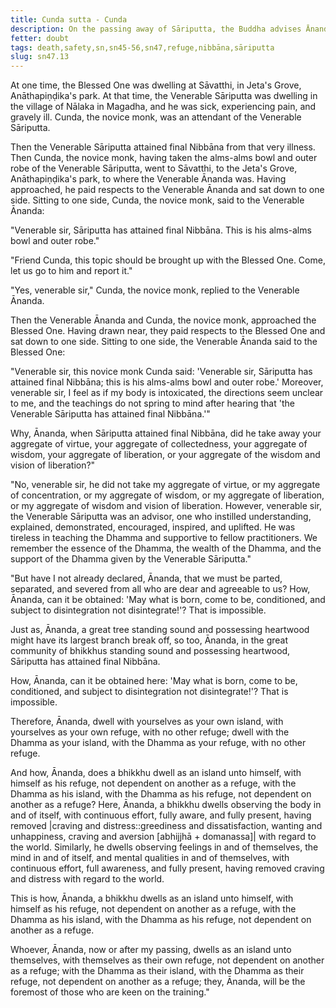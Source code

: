 ```yaml
---
title: Cunda sutta - Cunda
description: On the passing away of Sāriputta, the Buddha advises Ānanda to be an island unto himself, with no other refuge, with the Dhamma as his island, with the Dhamma as his refuge, not dependent on another as a refuge.
fetter: doubt
tags: death,safety,sn,sn45-56,sn47,refuge,nibbāna,sāriputta
slug: sn47.13
---
```


At one time, the Blessed One was dwelling at Sāvatthi, in Jeta's Grove, Anāthapiṇḍika's park. At that time, the Venerable Sāriputta was dwelling in the village of Nālaka in Magadha, and he was sick, experiencing pain, and gravely ill. Cunda, the novice monk, was an attendant of the Venerable Sāriputta.

Then the Venerable Sāriputta attained final Nibbāna from that very illness. Then Cunda, the novice monk, having taken the alms-alms bowl and outer robe of the Venerable Sāriputta, went to Sāvatthi, to the Jeta's Grove, Anāthapiṇḍika's park, to where the Venerable Ānanda was. Having approached, he paid respects to the Venerable Ānanda and sat down to one side. Sitting to one side, Cunda, the novice monk, said to the Venerable Ānanda:

"Venerable sir, Sāriputta has attained final Nibbāna. This is his alms-alms bowl and outer robe."

"Friend Cunda, this topic should be brought up with the Blessed One. Come, let us go to him and report it."

"Yes, venerable sir," Cunda, the novice monk, replied to the Venerable Ānanda.

Then the Venerable Ānanda and Cunda, the novice monk, approached the Blessed One. Having drawn near, they paid respects to the Blessed One and sat down to one side. Sitting to one side, the Venerable Ānanda said to the Blessed One:

"Venerable sir, this novice monk Cunda said: 'Venerable sir, Sāriputta has attained final Nibbāna; this is his alms-alms bowl and outer robe.' Moreover, venerable sir, I feel as if my body is intoxicated, the directions seem unclear to me, and the teachings do not spring to mind after hearing that 'the Venerable Sāriputta has attained final Nibbāna.'"

Why, Ānanda, when Sāriputta attained final Nibbāna, did he take away your aggregate of virtue, your aggregate of collectedness, your aggregate of wisdom, your aggregate of liberation, or your aggregate of the wisdom and vision of liberation?"

"No, venerable sir, he did not take my aggregate of virtue, or my aggregate of concentration, or my aggregate of wisdom, or my aggregate of liberation, or my aggregate of wisdom and vision of liberation. However, venerable sir, the Venerable Sāriputta was an advisor, one who instilled understanding, explained, demonstrated, encouraged, inspired, and uplifted. He was tireless in teaching the Dhamma and supportive to fellow practitioners. We remember the essence of the Dhamma, the wealth of the Dhamma, and the support of the Dhamma given by the Venerable Sāriputta."

"But have I not already declared, Ānanda, that we must be parted, separated, and severed from all who are dear and agreeable to us? How, Ānanda, can it be obtained: 'May what is born, come to be, conditioned, and subject to disintegration not disintegrate!'? That is impossible.

Just as, Ānanda, a great tree standing sound and possessing heartwood might have its largest branch break off, so too, Ānanda, in the great community of bhikkhus standing sound and possessing heartwood, Sāriputta has attained final Nibbāna.

How, Ānanda, can it be obtained here: 'May what is born, come to be, conditioned, and subject to disintegration not disintegrate!'? That is impossible.

Therefore, Ānanda, dwell with yourselves as your own island, with yourselves as your own refuge, with no other refuge; dwell with the Dhamma as your island, with the Dhamma as your refuge, with no other refuge.

And how, Ānanda, does a bhikkhu dwell as an island unto himself, with himself as his refuge, not dependent on another as a refuge, with the Dhamma as his island, with the Dhamma as his refuge, not dependent on another as a refuge? Here, Ānanda, a bhikkhu dwells observing the body in and of itself, with continuous effort, fully aware, and fully present, having removed |craving and distress::greediness and dissatisfaction, wanting and unhappiness, craving and aversion [abhijjhā + domanassa]| with regard to the world. Similarly, he dwells observing feelings in and of themselves, the mind in and of itself, and mental qualities in and of themselves, with continuous effort, full awareness, and fully present, having removed craving and distress with regard to the world.

This is how, Ānanda, a bhikkhu dwells as an island unto himself, with himself as his refuge, not dependent on another as a refuge, with the Dhamma as his island, with the Dhamma as his refuge, not dependent on another as a refuge.

Whoever, Ānanda, now or after my passing, dwells as an island unto themselves, with themselves as their own refuge, not dependent on another as a refuge; with the Dhamma as their island, with the Dhamma as their refuge, not dependent on another as a refuge; they, Ānanda, will be the foremost of those who are keen on the training."
